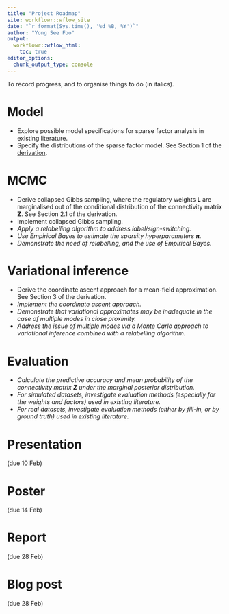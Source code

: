```yaml
---
title: "Project Roadmap"
site: workflowr::wflow_site
date: "`r format(Sys.time(), '%d %B, %Y')`"
author: "Yong See Foo"
output:
  workflowr::wflow_html:
    toc: true
editor_options:
  chunk_output_type: console
---
```


To record progress, and to organise things to do (in italics).

# Model
- Explore possible model specifications for sparse factor analysis in existing literature.
- Specify the distributions of the sparse factor model. See Section 1 of the [derivation](assets/derivation.pdf).

# MCMC
- Derive collapsed Gibbs sampling, where the regulatory weights $\mathbf{L}$ are marginalised out of the conditional distribution of the connectivity matrix $\mathbf{Z}$. See Section 2.1 of the derivation.
- Implement collapsed Gibbs sampling.
- *Apply a relabelling algorithm to address label/sign-switching.*
- *Use Empirical Bayes to estimate the sparsity hyperparameters $\boldsymbol{\pi}$.*
- *Demonstrate the need of relabelling, and the use of Empirical Bayes.*

# Variational inference
- Derive the coordinate ascent approach for a mean-field approximation. See Section 3 of the derivation.
- *Implement the coordinate ascent approach.*
- *Demonstrate that variational approximates may be inadequate in the case of multiple modes in close proximity.*
- *Address the issue of multiple modes via a Monte Carlo approach to variational inference combined with a relabelling algorithm.*

# Evaluation
- *Calculate the predictive accuracy and mean probability of the connectivity matrix $\mathbf{Z}$ under the marginal posterior distribution.*
- *For simulated datasets, investigate evaluation methods (especially for the weights and factors) used in existing literature.*
- *For real datasets, investigate evaluation methods (either by fill-in, or by ground truth) used in existing literature.*

# Presentation
(due 10 Feb)

# Poster
(due 14 Feb)

# Report
(due 28 Feb)

# Blog post
(due 28 Feb)
